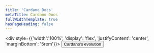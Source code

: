 ```yaml
---
title: 'Cardano Docs'
metaTitle: Cardano Docs
fullWidthTemplate: true
hasPageHeading: false
---
```





<Hero
  heading="Cardano ecosystem"
  subHeading="Documentation for the"
  lead="Cardano is a decentralized third-generation proof-of-stake blockchain platform and home to the ada cryptocurrency. It has been designed from the ground up by a team of top engineers and academic experts."
  text="Cardano has a strong focus on sustainability, scalability, and transparency and is a fully open source project that aims to deliver an inclusive, fair, and resilient infrastructure for financial and social applications on a global scale. It is powered by Ouroboros, the ground-breaking proof-of-stake consensus protocol."
  label="Get started"
  ctalink="/introduction/"
/>
<Breakout bgHiLight>
  <SiteWidthWrap>
    <Grid bottomSpace="10">
      <GridItem flexFactor="48%" mobFlexFactor="48%" yspace="2">
        <Tile
          heading="3rd Gen"
          text="Cardano is the first blockchain platform to evolve out of a scientific philosophy and a research-first driven approach. It is being designed for function and scale right from the start."
          label="What is Cardano?"
          ctalink="/introduction"
          icon={IdeaIco}
        />
      </GridItem>
      <GridItem flexFactor="48%" mobFlexFactor="48%" yspace="2">
        <Tile
          heading="Formally verified"
          text="The Cardano platform has been designed from the ground up and verified by an industry-leading combination of top engineers and academic experts in the fields of blockchain and cryptography. Cardano uses formal verification methods to ensure that the system behaves as designed."
          label="High assurance"
          ctalink="https://iohk.io/en/research/library/"
          icon={DocSpeechIco}
        />
      </GridItem>
      <GridItem flexFactor="48%" mobFlexFactor="48%" yspace="2">
        <Tile
          heading="Secure, scalable, and interoperable"
          text="Security is one of the founding principles of Cardano. As it is written in the functional language Haskell, it uses pure functions to build the system, where components can be tested in isolation. More advanced features of Haskell, such as basing the implementation on formal and executable specifications, extensive property-based testing, and running tests in simulation provides a range of powerful methods for ensuring code correctness."
          label="More on security"
          ctalink="/explore-cardano/cardano-design-rationale"
          icon={DiamondsIco}
        />
      </GridItem>
      <GridItem flexFactor="48%" mobFlexFactor="48%" yspace="2">
        <Tile
          heading="Explore more"
          text="The high-level architecture of the Cardano platform stack is modular by design and includes various system components that interact together to fulfil different deployment use cases."
          label="Cardano architecture"
          ctalink="/explore-cardano/cardano-architecture"
          icon={CircuitIco}
        />
      </GridItem>
    </Grid>
  </SiteWidthWrap>
</Breakout>
<Grid pullUp="-12">
  <GridItem flexFactor="100%" mobFlexFactor="100%" single>
    <Tile
      bannerTile
      single
      heading="New to Cardano?"
      text="If you are new to Cardano and would like to learn more about the basics we have a range of explainers on the components of blockchain and how Cardano stands out from other solutions. From explanations on cryptocurrency and consensus and diving deeper into the types of wallets and delegation instructions, we aim to make your introduction to Cardano seamless and comprehensive.  
"
      label="Get Started"
      ctalink="/new-to-cardano/introduction"
      icon=""
      btn="secondary"
    />
  </GridItem>
</Grid>
<Grid topSpace="-5">
  <GridItem flexFactor="48%" mobFlexFactor="48%" yspace="2">
    <Tile
      heading="Stake pool operators"
      text="Committed to the health and diversity of Cardano, stake pool operators (SPOs) act as the driving force of the ecosystem, being responsible for transaction processing and block production. Interested in running your own stake pool? Find out how to set up and operate a stake pool. "
      label="Learn more"
      ctalink="/getting-started/operating-a-stake-pool/about-stake-pools"
      icon=""
    />
  </GridItem>
  <GridItem flexFactor="48%" mobFlexFactor="48%" yspace="2">
    <Tile
      heading="Exchanges"
      text="Many exchanges are part of the Cardano ecosystem, contributing to network sustainability by running their own pools or delegating their stake to the existing ones. If you are an exchange interested in integrating with Cardano, you can find out how to set up your production environment and utilize the latest features of the Cardano blockchain."
      label="Learn more"
      ctalink="/getting-started/running-stake-pools-and-delegation-for-exchanges"
      icon=""
    />
  </GridItem>
</Grid>
<Grid bottomSpace="4" mobileBottomSpace="2">
  <GridItem flexFactor="48%" mobFlexFactor="48%" yspace="2">
    <Tile
      boxedTile
      heading="Stake pools"
      text="A stake pool is a reliable server node that focuses on maintenance and holds the combined stake of various stakeholders in a single entity."
      label="Stake pools explained"
      ctalink="/core-concepts/stake-pools"
      icon=""
      btn="primary"
    />
  </GridItem>
  <GridItem flexFactor="48%" mobFlexFactor="48%" yspace="2">
    <Tile
      boxedTile
      heading="Delegation"
      text="Delegation of stake is a mechanism inherent in the Cardano proof of stake (PoS) protocol that allows the protocol to scale even in a setting where the set of stakeholders are highly distributed."
      label="Delegation explained"
      ctalink="/core-concepts/delegation"
      icon=""
      btn="primary"
    />
  </GridItem>
</Grid>
<Grid>
  <GridItem flexFactor="100%" mobFlexFactor="100%">
    <div style={{'width':'100%', 'display': 'flex', 'justifyContent': 'center', 'marginBottom': '5rem'}}>
      <a href='https://roadmap.cardano.org/en/'>
        <Button btn='primary'>Cardano's evolution</Button>
      </a>
    </div>
  </GridItem>
</Grid>